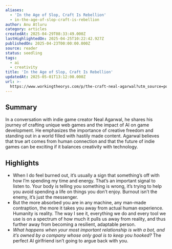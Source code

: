 ```yaml
---
aliases:
  - 'In the Age of Slop, Craft Is Rebellion'
  - in-the-age-of-slop-craft-is-rebellion
author: Anu Atluru
category: articles
createdAt: 2025-04-29T08:33:49.000Z
lastHighlightedOn: 2025-04-25T10:22:42.927Z
publishedOn: 2025-04-23T00:00:00.000Z
source: reader
status: seedling
tags:
  - ai
  - creativity
title: 'In the Age of Slop, Craft Is Rebellion'
updatedAt: 2025-05-01T13:12:00.000Z
url: >-
  https://www.workingtheorys.com/p/the-craft-neal-agarwal?utm_source=post-email-title&publication_id=22717&post_id=161032740&utm_campaign=email-post-title&isFreemail=false&r=og9hp&triedRedirect=true&utm_medium=email
---
```

## Summary

In a conversation with indie game creator Neal Agarwal, he shares his journey of crafting unique web games and the impact of AI on game development. He emphasizes the importance of creative freedom and standing out in a world filled with hastily made content. Agarwal believes that true art comes from human connection and that the future of indie games can be exciting if it balances creativity with technology.

## Highlights

- When I do feel burned out, it’s usually a sign that something’s off with how I’m spending my time and energy. That’s an important signal to listen to. Your body is telling you something is wrong, it’s trying to help you avoid spending a life on things you don’t enjoy. Burnout isn’t the enemy, it’s just the messenger.
- But the more absorbed you are in any machine, any man-made contraption, the more it takes you away from actual human experience. Humanity is reality. The way I see it, everything we do and every tool we use is on a spectrum of how much it pulls us away from reality, and thus further away from becoming a resilient, adaptable person.
- _What happens when your most important relationship is with a bot, and it’s owned by a company whose only goal is to keep you hooked?_ The perfect AI girlfriend isn’t going to argue back with you.

